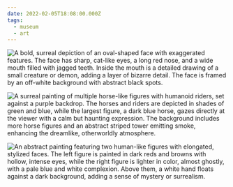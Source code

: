 ```yaml
---
date: 2022-02-05T18:08:00.000Z
tags:
  - museum
  - art
---
```

![A bold, surreal depiction of an oval-shaped face with exaggerated features. The face has sharp, cat-like eyes, a long red nose, and a wide mouth filled with jagged teeth. Inside the mouth is a detailed drawing of a small creature or demon, adding a layer of bizarre detail. The face is framed by an off-white background with abstract black spots.](/assets/art/20220205-untitled-ewao-kagoshima.jpg "<i>Untitled</i>, by E’wao Kagoshima")

![A surreal painting of multiple horse-like figures with humanoid riders, set against a purple backdrop. The horses and riders are depicted in shades of green and blue, while the largest figure, a dark blue horse, gazes directly at the viewer with a calm but haunting expression. The background includes more horse figures and an abstract striped tower emitting smoke, enhancing the dreamlike, otherworldly atmosphere.](/assets/art/20220205-green-horse-1.jpg "<i>Green Horse I</i>, by Ahmed Morsi")

![An abstract painting featuring two human-like figures with elongated, stylized faces. The left figure is painted in dark reds and browns with hollow, intense eyes, while the right figure is lighter in color, almost ghostly, with a pale blue and white complexion. Above them, a white hand floats against a dark background, adding a sense of mystery or surrealism.](/assets/art/20220205-untitled-ahmed-morsi.jpg "<i>Untitled</i>, by Ahmed Morsi")
